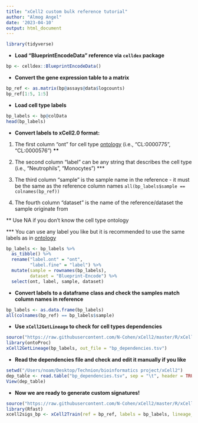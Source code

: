 ```yaml
---
title: "xCell2 custom bulk reference tutorial"
author: "Almog Angel"
date: '2023-04-10'
output: html_document
---
```


```r
library(tidyverse)
```

-   **Load "BlueprintEncodeData" reference via `celldex` package**

```r
bp <- celldex::BlueprintEncodeData() 
```

-   **Convert the gene expression table to a matrix**

```r
bp_ref <- as.matrix(bp@assays@data$logcounts)
bp_ref[1:5, 1:5]
```

-   **Load cell type labels**

```r
bp_labels <- bp@colData
head(bp_labels)
```

-   **Convert labels to xCell2.0 format:**

1.  The first column "ont" for cell type [ontology](https://www.ebi.ac.uk/ols/index) (i.e., "CL:0000775", "CL:0000576") **\*\***

2.  The second column "label" can be any string that describes the cell type (i.e., "Neutrophils", "Monocytes") \*\*\*

3.  The third column "sample" is the sample name in the reference - it must be the same as the reference column names `all(bp_labels$sample == colnames(bp_ref))`

4.  The fourth column "dataset" is the name of the reference/dataset the sample originate from

\*\* Use NA if you don't know the cell type ontology

\*\*\* You can use any label you like but it is recommended to use the same labels as in [ontology](https://www.ebi.ac.uk/ols/index)

```r
bp_labels <- bp_labels %>%
  as_tibble() %>% 
  rename("label.ont" = "ont",
         "label.fine" = "label") %>%
  mutate(sample = rownames(bp_labels),
         dataset = "Blueprint-Encode") %>%
  select(ont, label, sample, dataset)
```

-   **Convert labels to a dataframe class and check the samples match column names in reference**

```r
bp_labels <- as.data.frame(bp_labels)
all(colnames(bp_ref) == bp_labels$sample)

```

-   **Use `xCell2GetLineage` to check for cell types dependencies**

```r

source("https://raw.githubusercontent.com/N-Cohen/xCell2/master/R/xCell2GetLineage.R")
library(ontoProc)
xCell2GetLineage(bp_labels, out_file = "bp_dependencies.tsv")
```

-   **Read the dependencies file and check and edit it manually if you like**

```r
setwd("/Users/noam/Desktop/Technion/bioinformatics project/xCell2")
dep_table <- read.table("bp_dependencies.tsv", sep = "\t", header = TRUE)
View(dep_table)
```

-   **Now we are ready to generate custom signatures!**

```r
source("https://raw.githubusercontent.com/N-Cohen/xCell2/master/R/xCell2Train.R")
library(Rfast)
xcell2sigs_bp <- xCell2Train(ref = bp_ref, labels = bp_labels, lineage_file_checked = "bp_dependencies.tsv", data_type = "rnaseq")
```
